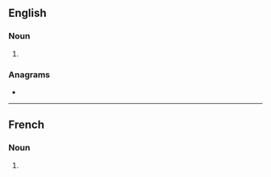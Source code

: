 ==English==

===Noun===
{{head|en|noun form}}

# {{plural of|en|claymore}}

===Anagrams===
* {{anagrams|en|a=acelmorsy|lacrymose}}

----

==French==

===Noun===
{{head|fr|noun plural form|g=?}}

# {{plural of|fr|claymore}}
